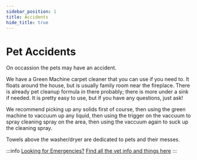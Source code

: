 ```yaml
---
sidebar_position: 1
title: Accidents
hide_title: true
---
```


# Pet Accidents

On occassion the pets may have an accident.

We have a Green Machine carpet cleaner that you can use if you need to. It floats around the house, but is usually family room near the fireplace. There is already pet cleanup formula in there probably; there is more under a sink if needed. It is pretty easy to use, but if you have any questions, just ask!

We recommend picking up any solids first of course, then using the green machine to vaccuum up any liquid, then using the trigger on the vaccuum to spray cleaning spray on the area, then using the vaccuum again to suck up the cleaning spray.

Towels above the washer/dryer are dedicated to pets and their messes.

:::info [Looking for Emergencies?](/docs/emergency)
[Find all the vet info and things here](/docs/emergency)
:::
